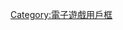 {{Userbox-2
  |border-c = 
  |border-s = 
  |id1-c     = #0F6
  |id1-s     = 15
  |id1-fc    = #000
  |id2-c     = Aqua
  |id2-s     = 15
  |id2-fc    = #fff
  |info-c   = black
  |info-s   = 8
  |info-fc  = #F5F5F5
  |id1      = <span style="color: #0F6; background:#000; line-height: 1em;">幻</span>最想终
  |id2      = 计补画<span style="color: Aqua; background:#fff; line-height: 1em;">完</span>
  |info     = 此维基人超喜欢[[最终幻想VII|<span style="color:#FFFFFF;">最终幻想VII</span>]]，及其补完计划。
}}<noinclude>

{{DEFAULTSORT:Final Fantasy VII}}
[[Category:電子遊戲用戶框]]
</noinclude>